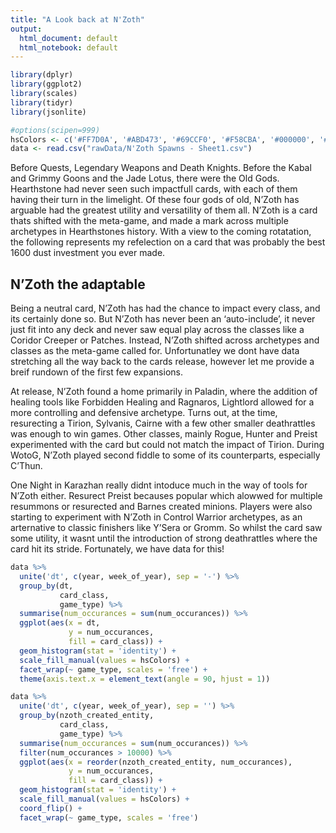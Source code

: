 ```yaml
---
title: "A Look back at N'Zoth"
output:
  html_document: default
  html_notebook: default
---
```


```r
library(dplyr)
library(ggplot2)
library(scales)
library(tidyr)
library(jsonlite)

#options(scipen=999)
hsColors <- c('#FF7D0A', '#ABD473', '#69CCF0', '#F58CBA', '#000000', '#FFF569', '#0070DE', '#9482C9', '#C79C6E')
data <- read.csv("rawData/N'Zoth Spawns - Sheet1.csv")
```

Before Quests, Legendary Weapons and Death Knights. Before the Kabal and Grimmy Goons and the Jade Lotus, there were the Old Gods. Hearthstone had never seen such impactfull cards, with each of them having their turn in the limelight. Of these four gods of old, N'Zoth has arguable had the greatest utility and versatility of them all. N'Zoth is a card thats shifted with the meta-game, and made a mark across multiple archetypes in Hearthstones history. With a view to the coming rotatation, the following represents my refelection on a card that was probably the best 1600 dust investment you ever made.

## N'Zoth the adaptable

Being a neutral card, N'Zoth has had the chance to impact every class, and its certainly done so. But N'Zoth has never been an 'auto-include', it never just fit into any deck and never saw equal play across the classes like a Coridor Creeper or Patches. Instead, N'Zoth shifted across archetypes and classes as the meta-game called for. Unfortunatley we dont have data stretching all the way back to the cards release, however let me provide a breif rundown of the first few expansions. 

At release, N'Zoth found a home primarily in Paladin, where the addition of healing tools like Forbidden Healing and Ragnaros, Lightlord allowed for a more controlling and defensive archetype. Turns out, at the time, resurecting a Tirion, Sylvanis, Cairne with a few other smaller deathrattles was enough to win games. Other classes, mainly Rogue, Hunter and Preist experimented with the card but could not match the impact of Tirion. During WotoG, N'Zoth played second fiddle to some of its counterparts, especially C'Thun.

One Night in Karazhan really didnt intoduce much in the way of tools for N'Zoth either. Resurect Preist becauses popular which alowwed for multiple resummons or resurected and Barnes created minions. Players were also starting to experiment with N'Zoth in Control Warrior archetypes, as an arternative to classic finishers like Y'Sera or Gromm. So whilst the card saw some utility, it wasnt until the introduction of strong deathrattles where the card hit its stride. Fortunately, we have data for this!

```r
data %>%
  unite('dt', c(year, week_of_year), sep = '-') %>%
  group_by(dt,
           card_class,
           game_type) %>%
  summarise(num_occurances = sum(num_occurances)) %>%
  ggplot(aes(x = dt,
             y = num_occurances,
             fill = card_class)) +
  geom_histogram(stat = 'identity') +
  scale_fill_manual(values = hsColors) +
  facet_wrap(~ game_type, scales = 'free') +
  theme(axis.text.x = element_text(angle = 90, hjust = 1))
```

```r
data %>%
  unite('dt', c(year, week_of_year), sep = '') %>%
  group_by(nzoth_created_entity,
           card_class,
           game_type) %>%
  summarise(num_occurances = sum(num_occurances)) %>%
  filter(num_occurances > 10000) %>%
  ggplot(aes(x = reorder(nzoth_created_entity, num_occurances),
             y = num_occurances,
             fill = card_class)) +
  geom_histogram(stat = 'identity') +
  scale_fill_manual(values = hsColors) +
  coord_flip() +
  facet_wrap(~ game_type, scales = 'free')
```

